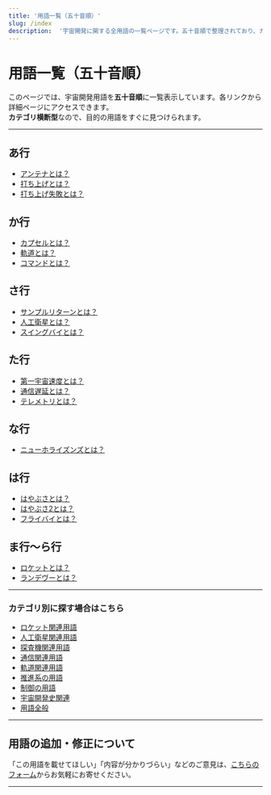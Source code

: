 ```yaml
---
title: '用語一覧（五十音順）'
slug: /index
description:  '宇宙開発に関する全用語の一覧ページです。五十音順で整理されており、カテゴリを横断して検索できます。'
---
```



<Head>
  <script type="application/ld+json">
    {`{
      "@context": "https://schema.org",
      "@type": "DefinedTerm",
      "name": "用語一覧（五十音順）",
      "inDefinedTermSet": "https://www.space-portal.org",
      "termCode": "index",
      "description": "宇宙開発に関する全用語の一覧ページです。五十音順で整理されており、カテゴリを横断して検索できます。",
      "url": "https://www.space-portal.org/docs/index"
    }`}
  </script>
</Head>

# 用語一覧（五十音順）

このページでは、宇宙開発用語を**五十音順**に一覧表示しています。各リンクから詳細ページにアクセスできます。  
**カテゴリ横断型**なので、目的の用語をすぐに見つけられます。

---

## あ行

- [アンテナとは？](/docs/communication/technology/antenna)
- [打ち上げとは？](/docs/rocket/launch/launch)
- [打ち上げ失敗とは？](/docs/rocket/launch/launch-failure)

## か行

- [カプセルとは？](/docs/explorer/technology/capsule)
- [軌道とは？](/docs/orbit/orbit)
- [コマンドとは？](/docs/communication/system/command)

## さ行

- [サンプルリターンとは？](/docs/explorer/technology/sample-return)
- [人工衛星とは？](/docs/satellite/satellite)
- [スイングバイとは？](/docs/explorer/technology/swingby)

## た行

- [第一宇宙速度とは？](/docs/orbit/mechanics/first-cosmic-velocity)
- [通信遅延とは？](/docs/communication/technology/communication-delay)
- [テレメトリとは？](/docs/communication/system/telemetry)

## な行

- [ニューホライズンズとは？](/docs/explorer/mission/new-horizons)

## は行

- [はやぶさとは？](/docs/explorer/mission/hayabusa)
- [はやぶさ2とは？](/docs/explorer/mission/hayabusa2)
- [フライバイとは？](/docs/explorer/technology/flyby)

## ま行〜ら行

- [ロケットとは？](/docs/rocket/rocket)
- [ランデヴーとは？](/docs/explorer/technology/rendezvous)

---

### カテゴリ別に探す場合はこちら

- [ロケット関連用語](/docs/category/rocket)
- [人工衛星関連用語](/docs/category/satellite)
- [探査機関連用語](/docs/category/explorer)
- [通信関連用語](/docs/category/communication)
- [軌道関連用語](/docs/category/orbit)
- [推進系の用語](/docs/category/propulsion)
- [制御の用語](/docs/category/control)
- [宇宙開発史関連](/docs/category/history)
- [用語全般](/docs/category/glossary)

---

## 用語の追加・修正について

「この用語を載せてほしい」「内容が分かりづらい」などのご意見は、[こちらのフォーム](/contact)からお気軽にお寄せください。

---
